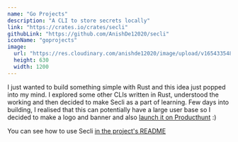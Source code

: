 ```yaml
---
name: "Go Projects"
description: "A CLI to store secrets locally"
link: "https://crates.io/crates/secli"
githubLink: "https://github.com/AnishDe12020/secli"
iconName: "goprojects"
image:
  url: "https://res.cloudinary.com/anishde12020/image/upload/v1654335485/Blogfolio/og_secli.png"
  height: 630
  width: 1200
---
```


I just wanted to build something simple with Rust and this idea just popped into my mind. I explored some other CLIs written in Rust, understood the working and then decided to make Secli as a part of learning. Few days into building, I realised that this can potentially have a large user base so I decided to make a logo and banner and also [launch it on Producthunt](https://www.producthunt.com/posts/secli) :)

You can see how to use Secli [in the project's README](https://github.com/AnishDe12020/secli#readme)
